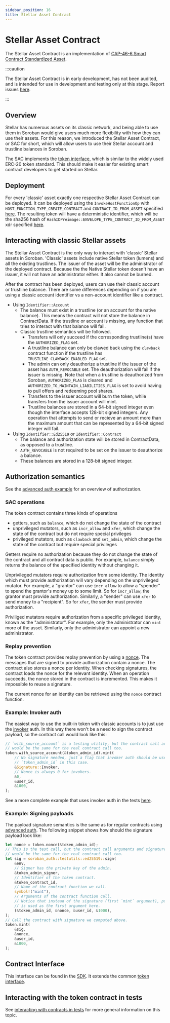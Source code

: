 ```yaml
---
sidebar_position: 16
title: Stellar Asset Contract
---
```


# Stellar Asset Contract

The Stellar Asset Contract is an implementation of [CAP-46-6 Smart Contract Standardized Asset].

[CAP-46-6 Smart Contract Standardized Asset]: https://stellar.org/protocol/cap-46-06

:::caution

The Stellar Asset Contract is in early development, has not been audited, and is intended for use in development and testing only at this stage. Report issues [here](https://github.com/stellar/soroban-token-contract/issues/new/choose).

:::

## Overview

Stellar has numerous assets on its classic network, and being able to use them in Soroban would give users much more flexibility with how they can use their assets. For this reason, we introduced the Stellar Asset Contract, or SAC for short, which will allow users to use their Stellar account and trustline balances in Soroban.

The SAC implements the [token interface](./token-example-and-interface.mdx), which is similar to the widely used ERC-20 token standard. This should make it easier for existing smart contract developers to get started on Stellar.

## Deployment

For every 'classic' asset exactly one respective Stellar Asset Contract can be deployed. It can be deployed using the `InvokeHostFunctionOp` with `HOST_FUNCTION_TYPE_CREATE_CONTRACT` and `CONTRACT_ID_FROM_ASSET` specified [here](./invoking-contracts-with-transactions). The resulting token will have a deterministic identifier, which will be the sha256 hash of `HashIDPreimage::ENVELOPE_TYPE_CONTRACT_ID_FROM_ASSET` xdr specified [here](https://github.com/stellar/stellar-xdr/blob/026c9cd074bdb28ddde8ee52f2a4502d9e518a09/Stellar-transaction.x#L637).

## Interacting with classic Stellar assets

The Stellar Asset Contract is the only way to interact with 'classic' Stellar assets in Soroban. 'Classic' assets include native Stellar token (lumens) and all the existing trustlines. The issuer of the asset will be the administrator of the deployed contract. Because the the Native Stellar token doesn't have an issuer, it will not have an administrator either. It also cannot be burned.

After the contract has been deployed, users can use their classic account or trustline balance. There are some differences depending on if you are using a classic account identifier vs a non-account identifier like a contract.

- Using `Identifier::Account`
  - The balance must exist in a trustline (or an account for the native balance). This means the contract will not store the balance in ContractData. If the trustline or account is missing, any function that tries to interact with that balance will fail.
  - Classic trustline semantics will be followed.
    - Transfers will only succeed if the corresponding trustline(s) have the `AUTHORIZED_FLAG` set.
    - A trustline balance can only be clawed back using the `clawback` contract function if the trustline has `TRUSTLINE_CLAWBACK_ENABLED_FLAG` set.
    - The admin can only deauthorize a trustline if the issuer of the asset has `AUTH_REVOCABLE` set. The deauthorization will fail if the issuer is missing. Note that when a trustline is deauthorized from Soroban, `AUTHORIZED_FLAG` is cleared and `AUTHORIZED_TO_MAINTAIN_LIABILITIES_FLAG` is set to avoid having to pull offers and redeeming pool shares.
    - Transfers to the issuer account will burn the token, while transfers from the issuer account will mint.
    - Trustline balances are stored in a 64-bit signed integer even though the interface accepts 128-bit signed integers. Any operation that attempts to send or recieve an amount more than the maximum amount that can be represented by a 64-bit signed integer will fail.
- Using `Identifier::Ed25519` or `Identifier::Contract`
  - The balance and authorization state will be stored in ContractData, as opposed to a trustline.
  - `AUTH_REVOCABLE` is not required to be set on the issuer to deauthorize a balance.
  - These balances are stored in a 128-bit signed integer.

## Authorization semantics

See the [advanced auth example](./auth-advanced.mdx) for an overview of authorization.

### SAC operations

The token contract contains three kinds of operations

- getters, such as `balance`, which do not change the state of the contract
- unprivileged mutators, such as `incr_allow` and `xfer`, which change the state of the contract but do not require special privileges
- privileged mutators, such as `clawback` and `set_admin`, which change the state of the contract but require special privileges

Getters require no authorization because they do not change the state of the contract and all contract data is public. For example, `balance` simply returns the balance of the specified identity without changing it.

Unprivileged mutators require authorization from some identity. The identity which must provide authorization will vary depending on the unprivileged mutator. For example, a "grantor" can use `incr_allow` to allow a "spender" to spend the grantor's money up to some limit. So for `incr_allow`, the grantor must provide authorization. Similarly, a "sender" can use `xfer` to send money to a "recipient". So for `xfer`, the sender must provide authorization.

Priviliged mutators require authorization from a specific privileged identity, known as the "administrator". For example, only the administrator can `mint` more of the asset. Similarly, only the administrator can appoint a new administrator.

### Replay prevention

The token contract provides replay prevention by using a [nonce](https://en.wikipedia.org/wiki/Cryptographic_nonce). The messages that are signed to provide authorization contain a nonce. The contract also stores a nonce per identity. When checking signatures, the contract loads the nonce for the relevant identity. When an operation succeeds, the nonce stored in the contract is incremented. This makes it impossible to reuse a signature.

The current nonce for an identity can be retrieved using the `nonce` contract function.

### Example: Invoker auth

The easiest way to use the built-in token with classic accounts is to just use the [invoker](./auth.mdx#invoker) auth. In this way there won't be a need to sign the contract payload, so the contract call would look like this:

```rust
// `with_source_account` is a testing utility, but the contract call arguments
// would be the same for the real contract call too.
token.with_source_account(&token_admin_id).mint(
    // No signature needed, just a flag that invoker auth should be used, i.e.
    // `token_admin_id` in this case.
    &Signature::Invoker,
    // Nonce is always 0 for invokers.
    &0,
    &user_id,
    &1000,
);
```

See a more complete example that uses invoker auth in the tests [here](https://github.com/stellar/soroban-examples/blob/51a95262caba3f8ac466fa8bbc07004ad297ae13/timelock/src/test.rs#L60).

### Example: Signing payloads

The payload signature semantics is the same as for regular contracts using [advanced auth](./auth-advanced.mdx). The following snippet shows how should the signature payload look like:

```rust
let nonce = token.nonce(&token_admin_id);
// This is the test call, but the contract call arguments and signature payload
// would be the same for the real contract call too.
let sig = soroban_auth::testutils::ed25519::sign(
    &env,
    // Signer has the private key of the admin.
    &token_admin_signer,
    // Identifier of the token contract.
    &token_contract_id,
    // Name of the contract function we call.
    symbol!("mint"),
    // Arguments of the contract function call.
    // Notice that instead of the signature (first `mint` argument), public key
    // is used as the first argument here.
    (&token_admin_id, &nonce, &user_id, &1000),
);
// Call the contract with signature we computed above.
token.mint(
    &sig,
    &nonce,
    &user_id,
    &1000,
);
```

## Contract Interface

This interface can be found in the [SDK](https://github.com/stellar/rs-soroban-sdk/blob/main/soroban-token-spec/src/lib.rs). It extends the common [token interface](./token-example-and-interface.mdx).

## Interacting with the token contract in tests

See [interacting with contracts in tests](../learn/interacting-with-contracts#interacting-with-contracts-in-tests) for more general information on this topic.

